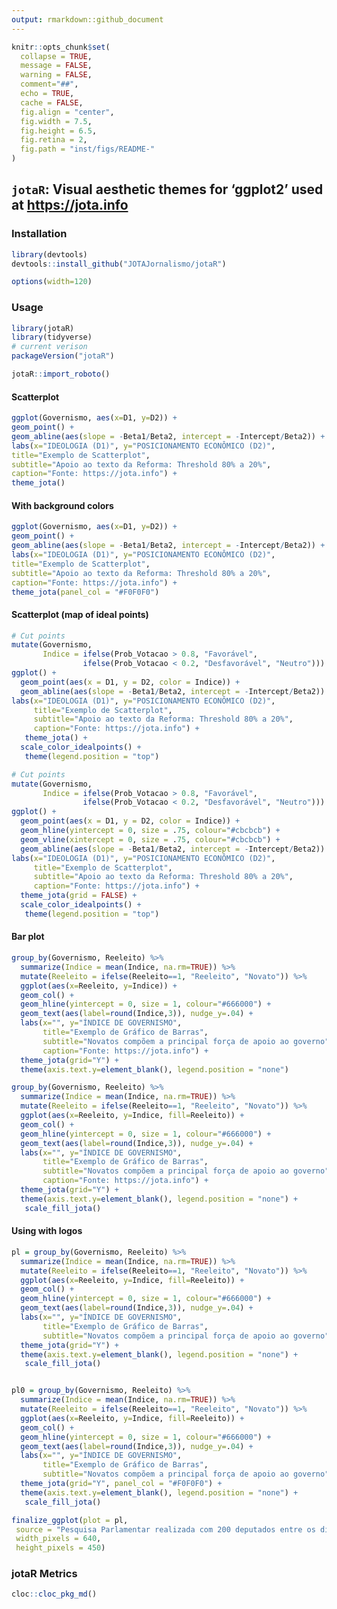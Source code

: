 ```yaml
---
output: rmarkdown::github_document
---
```


```r
knitr::opts_chunk$set(
  collapse = TRUE,
  message = FALSE,
  warning = FALSE,
  comment="##",
  echo = TRUE,
  cache = FALSE,
  fig.align = "center",
  fig.width = 7.5,
  fig.height = 6.5,
  fig.retina = 2,
  fig.path = "inst/figs/README-"
)
```


## `jotaR`: Visual aesthetic themes for 'ggplot2' used at <https://jota.info> 

### Installation

```r
library(devtools)
devtools::install_github("JOTAJornalismo/jotaR")
```

```r
options(width=120)
```


### Usage

```r
library(jotaR)
library(tidyverse)
# current verison
packageVersion("jotaR")

jotaR::import_roboto()
```

#### Scatterplot
```r
ggplot(Governismo, aes(x=D1, y=D2)) +
geom_point() +
geom_abline(aes(slope = -Beta1/Beta2, intercept = -Intercept/Beta2)) +
labs(x="IDEOLOGIA (D1)", y="POSICIONAMENTO ECONÔMICO (D2)",
title="Exemplo de Scatterplot",
subtitle="Apoio ao texto da Reforma: Threshold 80% a 20%",
caption="Fonte: https://jota.info") +
theme_jota()
```

#### With background colors
```r
ggplot(Governismo, aes(x=D1, y=D2)) +
geom_point() +
geom_abline(aes(slope = -Beta1/Beta2, intercept = -Intercept/Beta2)) +
labs(x="IDEOLOGIA (D1)", y="POSICIONAMENTO ECONÔMICO (D2)",
title="Exemplo de Scatterplot",
subtitle="Apoio ao texto da Reforma: Threshold 80% a 20%",
caption="Fonte: https://jota.info") +
theme_jota(panel_col = "#F0F0F0")
```


#### Scatterplot (map of ideal points)
```r
# Cut points 
mutate(Governismo, 
       Indice = ifelse(Prob_Votacao > 0.8, "Favorável",
                ifelse(Prob_Votacao < 0.2, "Desfavorável", "Neutro"))) %>%
ggplot() +
  geom_point(aes(x = D1, y = D2, color = Indice)) +
  geom_abline(aes(slope = -Beta1/Beta2, intercept = -Intercept/Beta2)) +
labs(x="IDEOLOGIA (D1)", y="POSICIONAMENTO ECONÔMICO (D2)",
     title="Exemplo de Scatterplot",
     subtitle="Apoio ao texto da Reforma: Threshold 80% a 20%",
     caption="Fonte: https://jota.info") +
   theme_jota() + 
  scale_color_idealpoints() +
   theme(legend.position = "top")
```


```r
# Cut points 
mutate(Governismo, 
       Indice = ifelse(Prob_Votacao > 0.8, "Favorável",
                ifelse(Prob_Votacao < 0.2, "Desfavorável", "Neutro"))) %>%
ggplot() +
  geom_point(aes(x = D1, y = D2, color = Indice)) +
  geom_hline(yintercept = 0, size = .75, colour="#cbcbcb") +
  geom_vline(xintercept = 0, size = .75, colour="#cbcbcb") +
  geom_abline(aes(slope = -Beta1/Beta2, intercept = -Intercept/Beta2)) +
labs(x="IDEOLOGIA (D1)", y="POSICIONAMENTO ECONÔMICO (D2)",
     title="Exemplo de Scatterplot",
     subtitle="Apoio ao texto da Reforma: Threshold 80% a 20%",
     caption="Fonte: https://jota.info") +
  theme_jota(grid = FALSE) + 
  scale_color_idealpoints() +
   theme(legend.position = "top")
```



#### Bar plot 
```r
group_by(Governismo, Reeleito) %>%
  summarize(Indice = mean(Indice, na.rm=TRUE)) %>%
  mutate(Reeleito = ifelse(Reeleito==1, "Reeleito", "Novato")) %>%
  ggplot(aes(x=Reeleito, y=Indice)) +
  geom_col() +
  geom_hline(yintercept = 0, size = 1, colour="#666000") +
  geom_text(aes(label=round(Indice,3)), nudge_y=.04) +
  labs(x="", y="ÍNDICE DE GOVERNISMO",
       title="Exemplo de Gráfico de Barras",
       subtitle="Novatos compõem a principal força de apoio ao governo",
       caption="Fonte: https://jota.info") +
  theme_jota(grid="Y") +
  theme(axis.text.y=element_blank(), legend.position = "none")
```


```r
group_by(Governismo, Reeleito) %>%
  summarize(Indice = mean(Indice, na.rm=TRUE)) %>%
  mutate(Reeleito = ifelse(Reeleito==1, "Reeleito", "Novato")) %>%
  ggplot(aes(x=Reeleito, y=Indice, fill=Reeleito)) +
  geom_col() +
  geom_hline(yintercept = 0, size = 1, colour="#666000") +
  geom_text(aes(label=round(Indice,3)), nudge_y=.04) +
  labs(x="", y="ÍNDICE DE GOVERNISMO",
       title="Exemplo de Gráfico de Barras",
       subtitle="Novatos compõem a principal força de apoio ao governo",
       caption="Fonte: https://jota.info") +
  theme_jota(grid="Y") +
  theme(axis.text.y=element_blank(), legend.position = "none") +
   scale_fill_jota()
```


#### Using with logos

```r
pl = group_by(Governismo, Reeleito) %>%
  summarize(Indice = mean(Indice, na.rm=TRUE)) %>%
  mutate(Reeleito = ifelse(Reeleito==1, "Reeleito", "Novato")) %>%
  ggplot(aes(x=Reeleito, y=Indice, fill=Reeleito)) +
  geom_col() +
  geom_hline(yintercept = 0, size = 1, colour="#666000") +
  geom_text(aes(label=round(Indice,3)), nudge_y=.04) +
  labs(x="", y="ÍNDICE DE GOVERNISMO",
       title="Exemplo de Gráfico de Barras",
       subtitle="Novatos compõem a principal força de apoio ao governo") +
  theme_jota(grid="Y") +
  theme(axis.text.y=element_blank(), legend.position = "none") +
   scale_fill_jota()


pl0 = group_by(Governismo, Reeleito) %>%
  summarize(Indice = mean(Indice, na.rm=TRUE)) %>%
  mutate(Reeleito = ifelse(Reeleito==1, "Reeleito", "Novato")) %>%
  ggplot(aes(x=Reeleito, y=Indice, fill=Reeleito)) +
  geom_col() +
  geom_hline(yintercept = 0, size = 1, colour="#666000") +
  geom_text(aes(label=round(Indice,3)), nudge_y=.04) +
  labs(x="", y="ÍNDICE DE GOVERNISMO",
       title="Exemplo de Gráfico de Barras",
       subtitle="Novatos compõem a principal força de apoio ao governo") +
  theme_jota(grid="Y", panel_col = "#F0F0F0") +
  theme(axis.text.y=element_blank(), legend.position = "none") +
   scale_fill_jota()

```


```r

finalize_ggplot(plot = pl,
 source = "Pesquisa Parlamentar realizada com 200 deputados entre os dias 27 e 30 de outubro.",
 width_pixels = 640,
 height_pixels = 450)
```



### jotaR Metrics
```r
cloc::cloc_pkg_md()
```


